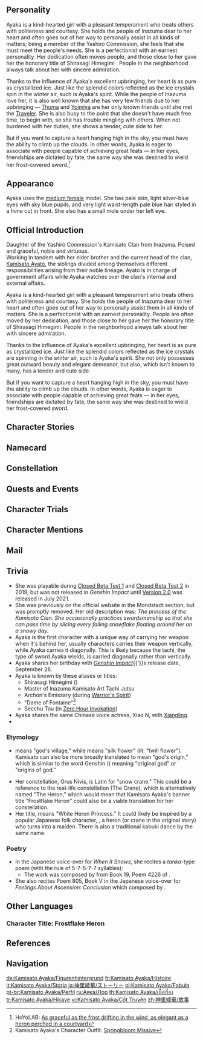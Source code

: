 {{CharacterTabs}}
{{Quote|Daughter of the Yashiro Commission's Kamisato Clan from Inazuma. Dignified and elegant, wise and determined.<br>Sincere and pleasant to others. Universally loved by the Inazuma people, she has earned the title of Shirasagi Himegimi.|Description from the Official Website<ref>Official ''Genshin Impact'' Website: [https://genshin.hoyoverse.com/en/character/inazuma?char=0 Kamisato Ayaka]</ref>}}

==Personality==
{{Quote|Daughter of the Yashiro Commission's Kamisato Clan. Dignified and elegant, as well as wise and strong.|In-game character attributes and profile page text}}
Ayaka is a kind-hearted girl with a pleasant temperament who treats others with politeness and courtesy. She holds the people of Inazuma dear to her heart and often goes out of her way to personally assist in all kinds of matters; being a member of the Yashiro Commission, she feels that she must meet the people's needs. She is a perfectionist with an earnest personality. Her dedication often moves people, and those close to her gave her the honorary title of Shirasagi Himegimi {{Lang|ja=白鷺の姫君|ja_rm=Shirasagi no Himegimi|ja_tl=White Heron Princess}}. People in the neighborhood always talk about her with sincere admiration.

Thanks to the influence of Ayaka's excellent upbringing, her heart is as pure as crystallized ice. Just like the splendid colors reflected as the ice crystals spin in the winter air, such is Ayaka's spirit. While the people of Inazuma love her, it is also well known that she has very few friends due to her upbringing &mdash; [[Thoma]] and [[Yoimiya]] are her only known friends until she met the [[Traveler]]. She is also busy to the point that she doesn't have much free time, to begin with, so she has trouble mingling with others. When not burdened with her duties, she shows a tender, cute side to her.

But if you want to capture a heart hanging high in the sky, you must have the ability to climb up the clouds. In other words, Ayaka is eager to associate with people capable of achieving great feats &mdash; in her eyes, friendships are dictated by fate, the same way she was destined to wield her frost-covered sword.<ref name="hoyolab">HoYoLAB: [https://www.hoyolab.com/article/416398 As graceful as the frost drifting in the wind, as elegant as a heron perched in a courtyard]</ref>

==Appearance==
{{See also|Flawless Radiance|Springbloom Missive}}
<!-- Keep appearance section short and concise. Limit to 3-4 sentences. Outfits should be described on the outfit pages. -->
Ayaka uses the [[:Category:Medium Female Characters|medium female]] model. She has pale skin, light silver-blue eyes with sky blue pupils, and very light waist-length pale blue hair styled in a ''hime'' cut in front. She also has a small mole under her left eye.

==Official Introduction==
{{Official Introduction
|character = Kamisato Ayaka
|title =  As graceful as the frost drifting in the wind, as elegant as a heron perched in a courtyard
|link = https://www.hoyolab.com/article/416398}}
{{Quote|Though Miss Ayaka is the eldest daughter of the [[Kamisato Clan]], she is very attentive to everyone's needs. She will personally take care of the most troublesome matters. If I hadn't seen it with my own eyes, I wouldn't believe that there are noble ladies like her!|An ordinary businessman from [[Hanamizaka]]}}

Daughter of the Yashiro Commission's Kamisato Clan from Inazuma. Poised and graceful, noble and virtuous.<br>
Working in tandem with her elder brother and the current head of the clan, [[Kamisato Ayato]], the siblings divided among themselves different responsibilities arising from their noble lineage. Ayato is in charge of government affairs while Ayaka watches over the clan's internal and external affairs.

Ayaka is a kind-hearted girl with a pleasant temperament who treats others with politeness and courtesy. She holds the people of Inazuma dear to her heart and often goes out of her way to personally assist them in all kinds of matters. She is a perfectionist with an earnest personality. People are often moved by her dedication, and those close to her gave her the honorary title of Shirasagi Himegimi. People in the neighborhood always talk about her with sincere admiration.

Thanks to the influence of Ayaka's excellent upbringing, her heart is as pure as crystallized ice. Just like the splendid colors reflected as the ice crystals are spinning in the winter air, such is Ayaka's spirit. She not only possesses great outward beauty and elegant demeanor, but also, which isn't known to many, has a tender and cute side.

But if you want to capture a heart hanging high in the sky, you must have the ability to climb up the clouds. In other words, Ayaka is eager to associate with people capable of achieving great feats &mdash; in her eyes, friendships are dictated by fate, the same way she was destined to wield her frost-covered sword.

==Character Stories==
{{Character Story
|title1        = Character Details
|text1         = <p>A pair of siblings have inherited the [[Kamisato Clan]], one of the three most respected and prestigious clans in [[Inazuma City]].</p><p>The elder brother, [[Kamisato Ayato|Ayato]], is the head of the clan and is in charge of government affairs.</p><p>While his younger sister, Ayaka, known by all as the Princess, takes care of the clan's internal and external affairs.</p><p>Ayaka often appears at social occasions and has more interactions with the common folk. As such, she is better known by the people and has gained a higher reputation than her elder brother.</p><p>This has earned her the elegant title of Shirasagi Himegimi.</p><p>As is known to all,</p><p>Ayaka, the daughter of the Kamisato family, is a figure greatly admired by the people for her beauty, dignified demeanor, and noble character.</p>
|mention1      = Kamisato Ayato

|title2        = Character Story 1
|friendship2   = 2
|text2         = <p>Across Inazuma, all affairs of state that do not go up to the [[Raiden Shogun]] are largely handled by the Triarchal Council.</p><p>The Council's executive powers are, in turn, divided amongst three groups known as the [[Tri-Commission]]: the [[Yashiro Commission]], the [[Tenryou Commission]], and the [[Kanjou Commission]].</p><p>The three clans that hold power over these Commissions are as follows: Kamisato, [[Kujou Clan|Kujou]], and [[Hiiragi Clan|Hiiragi]]. These three great clans are known throughout [[Inazuma]].</p><p>Kamisato Ayaka is the young lady of the Yashiro Commission's Kamisato Clan, known far and wide as the Shirasagi Himegimi.</p><p>When asked the whys and wherefores of such a nickname, many Inazumans have their own explanations...</p><p>"Lady Ayaka is as graceful and pure as an egret. And just look at her elegance, her clever yet proper speech &mdash; why should she not be named a Princess?"</p><p>"Lady Ayaka may be of noble birth, but she is gentle and polite to us. She is kind, loyal, and is willing to help others. She even went against the opinions of others and took in that commoner, [[Thoma]]."</p><p>There are as many opinions concerning this as there are people, but none can say where the "Shirasagi Himegimi" nickname actually originated.</p><p>Still, Ayaka's popularity amongst the people is quite plain to see.</p>
|mention2      = Raiden Shogun,Thoma

|title3        = Character Story 2
|friendship3   = 3
|text3         = <p>As the daughter of the Yashiro Commission's Kamisato Clan, Ayaka always has to remain alert to the jostling for power between noble families.</p><p>Being young, yet already famed throughout the land, she has been the inevitable target of provocation on the part of other noble scions who have grown jealous of the Kamisato siblings.</p><p>The creation and maintenance of a public image may be a formality, but for a house of standing like the Kamisato Clan, even meaningless routine has social significance.</p><p>Failing to take part in the tangled web of Inazuman political relations risks their position as head of the Yashiro Commission. As such, the two siblings came to an accord.</p><p>The elder brother, Ayato, preferring not to show his face too often, would busy himself with government affairs, while the act of maintaining the clan's image would be the responsibility of the elegant, socially-adroit younger sister, Ayaka.</p><p>Through her dignified, demure and polite posture, Ayaka has very much secured a place for herself in the social arena. Whether she is negotiating with potential partners or dealing with difficult nobles, her actions are all well-founded and beyond reproach.</p><p>The internal clan affairs are also in her care. Indeed, their estates may have descended into chaos already, if not for her.</p>
|mention3      = Kamisato Ayato

|title4        = Character Story 3
|friendship4   = 4
|text4         = <p>One autumn afternoon, Ayaka was on her way home from completing certain minor affairs when she happened to hear an old voice singing from within an old house.</p><p>Within was an old woman, blind in both eyes, whose stick-thin fingers produced music like flowing water as they plucked at her instrument's strings.</p><p>Perhaps it was due to her sharp ears, but the old lady heard Ayaka's footsteps and inquired as to who was outside. Not wishing to trouble the old lady, Ayaka replied that she was a nearby resident who had gotten lost and entered this place.</p><p>As a member of the Yashiro Commission, Ayaka was well-acquainted with the peoples' lives and quickly recognized this solitary old lady as the very same person who busked in the city streets when the weather was good.</p><p>The tune was outdated, and so was the song. As one who could not see, this lady had long fallen out of step with the times. Even in the nation that pursues eternity, some still endured such hard lives.</p><p>Out of the goodness of her heart, Ayaka, thusly incognito, spent a long time chatting with the old lady. Taking Ayaka for an ordinary maiden, the old lady spoke of the method of making and playing the koto, and even gave her some tea leaves that she had kept stored up.</p><p>Compared to the exquisite leaves that the Kamisato Clan had in stock, these rough leaves may as well have been grass, but Ayaka accepted them while profusely thanking her.</p><p>That day, she thought of her parents many times. Had they been around, would they not have grown this old someday?</p><p>Returning home, she spoke of her encounter with her brother, and the two siblings shared the rustic tea gifted to her by the old lady.</p><p>Afterward, Ayaka would come to see that old lady again every few days, each time posing as a person living nearby, and each time bringing with her some daily necessities that were well-loved by the common folk.</p><p>"The sakura trees in the streets have bloomed again," Ayaka said to the old lady with a smile, "and they are as lovely as your music."</p>
|mention4      = Kamisato Ayato

|title5        = Character Story 4
|friendship5   = 5
|text5         = <p>In people's imagination, the nobility's living expenses are orders of magnitude above the common folk. So for someone as noble as Kamisato Ayaka, surely she too must lead a life of wanton luxury.</p><p>This statement is only half right, however.</p><p>Ayaka does ostensibly live in a much more particular manner than the ordinary citizen.</p><p>The costs of studying flower arrangement and tea ceremony, sampling fine teas, and enjoying exotic flowers daily are also by no means small. However, these are all skills that she must master as a young lady of a noble house &mdash; such commitments can hardly be called "wanton."</p><p>The things that can truly make Ayaka smile are, in fact, ordinary things that even the common folk can enjoy.</p><p>The making of snacks, fishing for goldfish by the ponds, squirreling herself away to read the latest novels from [[Yae Publishing House]]... Each one of these is but a tiny matter.</p><p>At such times, she is not the adored Shirasagi Himegimi, or Lady Ayaka, mistress of the great Kamisato estates. She is just "Ayaka," an ordinary girl like any other.</p><p>Here, she sets her dignified externalized persona aside and sets her true, casual self free. Only as "Ayaka" can she lay down her heavy burdens and do the things that ordinary girls can do.</p><p>When hungry at night, she sneaks past the servants into the kitchen and makes herself some chazuke while humming a little tune. During tea ceremony classes, she might surreptitiously try to use the tea leaves to indulge in some romance-related astrology... The list of her little escapades goes on.</p><p>Though she has never told anyone this, Ayaka treasures her time as an ordinary girl above all else, for these moments of freedom are things she rarely ever has.</p>
|mention5      = 

|title6        = Character Story 5
|friendship6   = 6
|text6         = <p>The tutors who guide Ayaka in her various arts once used to say: whether in tea ceremony, chess, the art of the sword, or all other affairs of elegance, Ayaka is already a master.</p><p>She is clearly already a noble lady of superb bearing, skilled with both the pen and the sword. To be able to teach such a pupil is a teacher's pride and joy.</p><p>Still, Ayaka thinks quietly to herself, does she truly have no regrets?</p><p>The essence of tea is peace and quiet.</p><p>The heart of the sword is the keenest edge.</p><p>The soul of chess is the wisdom to grasp the bigger picture.</p><p>These three she has grasped indeed, and the spirit of true friendship also.</p><p>And yet, Ayaka is still waiting for a friend to emerge who can walk alongside her on equal footing and stand by her side.</p><p>That person cannot see her as a member of the Yashiro Commission, or as the Shirasagi Himegimi, nor will their conduct towards her be bound by decorum or status. And if possible, they might also be well-versed in a great many fields of study, and have witnessed all manner of interesting things... and perhaps they might even be able to tell her a story in a pinch.</p><p>Only such a person might become Ayaka's bosom friend.</p><p>"Surely, this is not too much to ask... But where might I find such a person?"</p>
|mention6      = 

|title7        = Moriwakamaru
|friendship7   = 4
|text7         = <p>"Come, come, come,"</p><p>"Let's play [[Temari]]!"</p><p>"1, 2, 1, 2, 3,"</p><p>"The Temari goes up the [[Sacred Sakura]] Tree."</p><p>"4, 5, 4, 5, 6,"</p><p>"Woosh, and over Mt. Yougou it flicks!"</p><p>"7, 8, 7, 8, 9,"</p><p>"The Temari returns into these hands of mine."</p><p>"Yes, into little~ Ayaka's~ hands~!"</p><p>This was Ayaka's favorite nursery rhyme back in the day.</p><p>Back then, she gave her favorite Temari the name "Moriwakamaru," and she would dribble the multi-colored Moriwakamaru about while humming this very song.</p><p>Hearing her song, her parents and brother would be unable to stop themselves from smiling. Indeed, they would often join in the fun, tossing the Temari between them as a family.</p><p>But that was a long time ago, and Ayaka no longer plays games of Temari.</p><p>She has become an independent, powerful figure in her own right &mdash; and Moriwakamaru, the symbol of her childhood and the bearer of her precious memories, has also been stored away within Ayaka's cabinet.</p>
|mention7      = 

|title8        = Vision
|friendship8   = 6
|text8         = <p>Some years ago, the Clan underwent a huge change, and a heavy burden fell upon Ayato's shoulders. At that time, Ayaka was not yet the mature and capable person she is now.</p><p>She was originally a playful child, one who knew nothing of the clan's duties, and thus lacked the skill and experience needed for dealing with various kinds of people altogether.</p><p>But seeing her mother on her sickbed and her brother hard at work, Ayaka sensed that she too had to grow up.</p><p>So she decided to take up her long-disused sword arts and poetry, both staples of nobility. If she could master these two, she could at least pass for a decent lady of the Kamisato Clan, and thus help her brother show up at some festivals, alleviating his burden.</p><p>Truth be told, Ayaka was not preternaturally gifted and would spend much time being troubled by her inability to memorize poetry, write elegantly, or brandish her sword.</p><p>Yet she did not waver &mdash; a poem she failed to memorize once would be memorized fifty times, a poorly-written word would be written fifty times over, and a sword technique that failed would be swung fifty times more.</p><p>"None may deflect a swing that has been practiced a thousand times." &mdash; This was something her mother told her.</p><p>When her mother left this world, Ayaka was no longer "Little Ayaka." She was now Kamisato Ayaka, the young lady of the Kamisato Clan, one of the Shogun's three great clans.</p><p>Sword art training thus became part of her daily life and has remained so to this day without pause.</p><p>On one particular day, Ayaka, at last, defeated an opponent in a single strike. In that instant, as she stood in the middle of the dojo, icy flowers condensed all about her. And there, upon the tip of her sword, now hung a [[Vision]], icy and bright.</p><p>"None may deflect a swing that has been practiced a thousand times" indeed &mdash; and even the gods may thus be moved.</p>
|mention8      = Kamisato Ayato,Kamisato Kayo
}}

==Namecard==
{{Namecard|Kamisato Ayaka: Folding Fan}}

==Constellation==
{{Constellation Lore|Grus Nivis}}

==Quests and Events==
{{Quests and Events
|The Omnipresent God = cinematic
}}

==Character Trials==
{{Trials by Character}}

==Character Mentions==
{{Character Mentions}}

==Mail==
{{Mails by Category List|noheader=1}}

==Trivia==
* She was playable during [[Version/0.0.1|Closed Beta Test 1]] and [[Version/0.7.1|Closed Beta Test 2]] in 2019, but was not released in ''Genshin Impact'' until [[Version 2.0]] was released in July 2021.
* She was previously on the official website in the Mondstadt section, but was promptly removed. Her old description was: ''The princess of the Kamisato Clan. She occasionally practices swordsmanship so that she can pass time by slicing every falling snowflake floating around her on a snowy day.''
* Ayaka is the first character with a unique way of carrying her weapon when it's behind her, usually characters carries their weapon vertically, while Ayaka carries it diagonally. This is likely because the tachi, the type of sword Ayaka wields, is carried diagonally rather than vertically.
* Ayaka shares her birthday with ''[[Genshin Impact]]''{{'}}s release date, September 28.
* Ayaka is known by these aliases or titles:
** Shirasagi Himegimi ({{ja|白鷺の姫君|ja_rm=Shirasagi no Himegimi}})
** Master of Inazuma Kamisato Art Tachi Jutsu
** Archon's Emissary (during [[Warrior's Spirit]])
** "Dame of Fontaine"<ref>Kamisato Ayaka's Character Outfit: [[Springbloom Missive]]</ref>
** Secchu Tou (in [[Duel! The Summoners' Summit!/Zero Hour Invokation|Zero Hour Invokation]])
* Ayaka shares the same Chinese voice actress, Xiao N, with [[Xiangling]].
* {{Furnishing Mentions|Kamisato Ayaka}}

===Etymology===
* {{Lang|Kamisato|ja=神里}} means "god's village," while {{Lang|Ayaka|ja=綾華}} means "silk flower" (lit. "twill flower"). Kamisato can also be more broadly translated to mean "god's origin," which is similar to the word Genshin ({{zh|原神}}) meaning "original god" or "origins of god."
* Her constellation, Grus Nivis, is Latin for "snow crane." This could be a reference to the real-life constellation {{Wt|Grus (constellation)|Grus}} (The Crane), which is alternatively named "The Heron," which would mean that Kamisato Ayaka's banner title "Frostflake Heron" could also be a viable translation for her constellation.
* Her title, {{Lang|Shirasagi Himegimi|ja=白鷺の姫君|ja_rm=Shirasagi no Himegimi}} means "White Heron Princess." It could likely be inspired by a popular Japanese folk character, {{Lang|Sagi Musume|ja=鷺娘|ja_tl=Heron Maiden}}, a heron (or crane in the original story) who turns into a maiden. There is also a traditional kabuki dance by the same name.

===Poetry===
* In the Japanese voice-over for ''When It Snows'', she recites a ''tanka''-type poem (with the rule of 5-7-5-7-7 syllables): {{Lang|mini=1|ja=此雪之 消遺時尓 去来歸 山橘之 實の光毛将見|ja_rm=Kono yuki no / kenokoru toki ni / iza yuka na / yamatachibana no / mi no teru mo mimu.}}
**The work was composed by {{w|Ōtomo no Yakamochi|Ootomo no Yakamochi}} from Book 19, Poem 4226 of ''{{w|Man'yōshū|Man'youshuu}}''.
* She also recites Poem 805, Book V in the Japanese voice-over for ''Feelings About Ascension: Conclusion'' which composed by {{w|Yamanoue no Okura}}.

==Other Languages==
===Character Title: Frostflake Heron===
{{Other Languages
|en        = Frostflake Heron
|zhs       = 白鹭霜华
|zhs_rm    = Báilù Shuānghuá
|zht       = 白鷺霜華
|zht_rm    = Báilù Shuānghuá
|zh_tl     = 
|ja        = 白鷺氷華
|ja_rm     = Shirasagi Hyouka{{Assumed}}
|ja_tl     = Icepetal Heron
|ko        = 눈꽃의 백로
|ko_rm     = Nunkkot-ui Baek'ro
|ko_tl     = White Heron of Snowflakes
|es        = La Garza de la Escarcha
|es_tl     = The Frost Heron
|fr        = Héron de givre
|fr_tl     = Heron of Frost
|ru        = Инеевая цапля
|ru_tl     = Frost Heron
|th        = กระเรียนขาวกลางหิมะ
|th_rm     = 
|th_tl     = 
|vi        = Bạch Hạc Sương Hoa
|vi_tl     = Snowflake White Heron
|de        = Eisnebelreiher
|de_tl     = Ice Mist Heron
|id        = Frostflake Heron
|pt        = Garça da Geada
|pt_tl     = Frost Heron
|tr        = Buz Balıkçılı
|tr_tl     = 
|it        = Airone dei ghiacci
|it_tl     = Heron of the Ice
}}

==References==
{{Reflist}}

==Navigation==
{{Character Navbox|Lore}}

[[de:Kamisato Ayaka/Figurenhintergrund]]
[[fr:Kamisato Ayaka/Histoire]]
[[it:Kamisato Ayaka/Storia]]
[[ja:神里綾華/ストーリー]]
[[pl:Kamisato Ayaka/Fabuła]]
[[pt-br:Kamisato Ayaka/Perfil]]
[[ru:Аяка/Лор]]
[[th:Kamisato Ayaka/เนื้อเรื่อง]]
[[tr:Kamisato Ayaka/Hikaye]]
[[vi:Kamisato Ayaka/Cốt Truyện]]
[[zh:神里綾華/故事]]